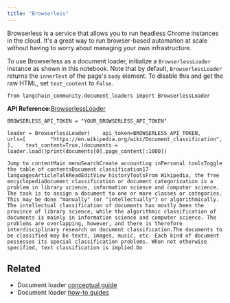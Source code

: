 ```yaml
---
title: "Browserless"
---
```


Browserless is a service that allows you to run headless Chrome instances in the cloud. It's a great way to run browser-based automation at scale without having to worry about managing your own infrastructure.

To use Browserless as a document loader, initialize a `BrowserlessLoader` instance as shown in this notebook. Note that by default, `BrowserlessLoader` returns the `innerText` of the page's `body` element. To disable this and get the raw HTML, set `text_content` to `False`.

```
from langchain_community.document_loaders import BrowserlessLoader
```

**API Reference:**[BrowserlessLoader](https://python.langchain.com/api_reference/community/document_loaders/langchain_community.document_loaders.browserless.BrowserlessLoader.html)

```
BROWSERLESS_API_TOKEN = "YOUR_BROWSERLESS_API_TOKEN"
```

```
loader = BrowserlessLoader(    api_token=BROWSERLESS_API_TOKEN,    urls=[        "https://en.wikipedia.org/wiki/Document_classification",    ],    text_content=True,)documents = loader.load()print(documents[0].page_content[:1000])
```

```
Jump to contentMain menuSearchCreate accountLog inPersonal toolsToggle the table of contentsDocument classification17 languagesArticleTalkReadEditView historyToolsFrom Wikipedia, the free encyclopediaDocument classification or document categorization is a problem in library science, information science and computer science. The task is to assign a document to one or more classes or categories. This may be done "manually" (or "intellectually") or algorithmically. The intellectual classification of documents has mostly been the province of library science, while the algorithmic classification of documents is mainly in information science and computer science. The problems are overlapping, however, and there is therefore interdisciplinary research on document classification.The documents to be classified may be texts, images, music, etc. Each kind of document possesses its special classification problems. When not otherwise specified, text classification is implied.Do
```

## Related

* Document loader [conceptual guide](/oss/concepts/document_loaders)
* Document loader [how-to guides](/oss/how_to/#document-loaders)
